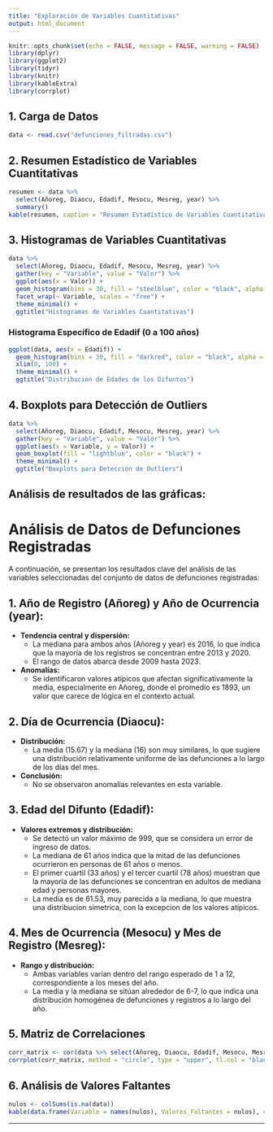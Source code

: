 ```yaml
---
title: "Exploración de Variables Cuantitativas"
output: html_document
---
```


```r
knitr::opts_chunk$set(echo = FALSE, message = FALSE, warning = FALSE)
library(dplyr)
library(ggplot2)
library(tidyr)
library(knitr)
library(kableExtra)
library(corrplot)
```

## 1. Carga de Datos
```r
data <- read.csv("defunciones_filtradas.csv")
```

## 2. Resumen Estadístico de Variables Cuantitativas
```r
resumen <- data %>%
  select(Añoreg, Diaocu, Edadif, Mesocu, Mesreg, year) %>%
  summary()
kable(resumen, caption = "Resumen Estadístico de Variables Cuantitativas")
```

## 3. Histogramas de Variables Cuantitativas
```r
data %>% 
  select(Añoreg, Diaocu, Edadif, Mesocu, Mesreg, year) %>% 
  gather(key = "Variable", value = "Valor") %>%
  ggplot(aes(x = Valor)) +
  geom_histogram(bins = 30, fill = "steelblue", color = "black", alpha = 0.7) +
  facet_wrap(~ Variable, scales = "free") +
  theme_minimal() +
  ggtitle("Histogramas de Variables Cuantitativas")
```

### Histograma Específico de Edadif (0 a 100 años)
```r
ggplot(data, aes(x = Edadif)) +
  geom_histogram(bins = 30, fill = "darkred", color = "black", alpha = 0.7) +
  xlim(0, 100) +
  theme_minimal() +
  ggtitle("Distribución de Edades de los Difuntos")
```

## 4. Boxplots para Detección de Outliers
```r
data %>% 
  select(Añoreg, Diaocu, Edadif, Mesocu, Mesreg, year) %>% 
  gather(key = "Variable", value = "Valor") %>%
  ggplot(aes(x = Variable, y = Valor)) +
  geom_boxplot(fill = "lightblue", color = "black") +
  theme_minimal() +
  ggtitle("Boxplots para Detección de Outliers")
```

## Análisis de resultados de las gráficas: 
# Análisis de Datos de Defunciones Registradas
  
  A continuación, se presentan los resultados clave del análisis de las variables seleccionadas del conjunto de datos de defunciones registradas:
  
## 1. Año de Registro (Añoreg) y Año de Ocurrencia (year):
  
  * **Tendencia central y dispersión:**
      * La mediana para ambos años (Añoreg y year) es 2016, lo que indica que la mayoría de los registros se concentran entre 2013 y 2020.
      * El rango de datos abarca desde 2009 hasta 2023.
  * **Anomalías:**
      * Se identificaron valores atípicos que afectan significativamente la media, especialmente en Añoreg, donde el promedio es 1893, un valor que carece de lógica en el contexto actual.
  
## 2. Día de Ocurrencia (Diaocu):
  
  * **Distribución:**
      * La media (15.67) y la mediana (16) son muy similares, lo que sugiere una distribución relativamente uniforme de las defunciones a lo largo de los días del mes.
  * **Conclusión:**
      * No se observaron anomalías relevantes en esta variable.
  
## 3. Edad del Difunto (Edadif):
  
  * **Valores extremos y distribución:**
      * Se detectó un valor máximo de 999, que se considera un error de ingreso de datos.
      * La mediana de 61 años indica que la mitad de las defunciones ocurrieron en personas de 61 años o menos.
      * El primer cuartil (33 años) y el tercer cuartil (78 años) muestran que la mayoría de las defunciones se concentran en adultos de mediana edad y personas mayores.
      * La media es de 61.53, muy parecida a la mediana, lo que muestra una distribucion simetrica, con la excepcion de los valores atípicos.
  
## 4. Mes de Ocurrencia (Mesocu) y Mes de Registro (Mesreg):
  
  * **Rango y distribución:**
      * Ambas variables varían dentro del rango esperado de 1 a 12, correspondiente a los meses del año.
      * La media y la mediana se sitúan alrededor de 6-7, lo que indica una distribución homogénea de defunciones y registros a lo largo del año.
      

## 5. Matriz de Correlaciones
```r
corr_matrix <- cor(data %>% select(Añoreg, Diaocu, Edadif, Mesocu, Mesreg, year), use = "complete.obs")
corrplot(corr_matrix, method = "circle", type = "upper", tl.col = "black", tl.srt = 45)
```

## 6. Análisis de Valores Faltantes
```r
nulos <- colSums(is.na(data))
kable(data.frame(Variable = names(nulos), Valores_Faltantes = nulos), caption = "Valores Faltantes en el Dataset")
```

---
